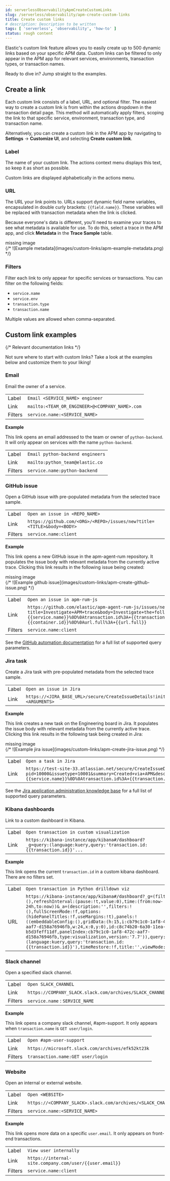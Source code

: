 ```yaml
---
id: serverlessObservabilityApmCreateCustomLinks
slug: /serverless/observability/apm-create-custom-links
title: Create custom links
# description: Description to be written
tags: [ 'serverless', 'observability', 'how-to' ]
status: rough content
---
```



<RoughContent />


<div id="custom-links"></div>

Elastic's custom link feature allows you to easily create up to 500 dynamic links
based on your specific APM data.
Custom links can be filtered to only appear in the APM app for relevant services,
environments, transaction types, or transaction names.

Ready to dive in? Jump straight to the <DocLink id="serverlessObservabilityApmCreateCustomLinks" section="custom-link-examples">examples</DocLink>.

<div id="custom-links-create"></div>

## Create a link

Each custom link consists of a label, URL, and optional filter.
The easiest way to create a custom link is from within the actions dropdown in the transaction detail page.
This method will automatically apply filters, scoping the link to that specific service,
environment, transaction type, and transaction name.

Alternatively, you can create a custom link in the APM app by navigating to **Settings** -> **Customize UI**,
and selecting **Create custom link**.

<div id="custom-links-label"></div>

### Label

The name of your custom link.
The actions context menu displays this text, so keep it as short as possible.

<DocCallOut title="Tip">
Custom links are displayed alphabetically in the actions menu.
</DocCallOut>

<div id="custom-links-url"></div>

### URL

The URL your link points to.
URLs support dynamic field name variables, encapsulated in double curly brackets: `{{field.name}}`.
These variables will be replaced with transaction metadata when the link is clicked.

Because everyone's data is different,
you'll need to examine your traces to see what metadata is available for use.
To do this, select a trace in the APM app, and click **Metadata** in the **Trace Sample** table.

<div style={{ backgroundColor: "#F1F4FA", width: "100%", height: "250px", textAlign: "center", paddingTop: "110px", marginBottom: "20px" }}><DocIcon type="image" title="missing image"/> missing image</div>
{/* ![Example metadata](images/custom-links/apm-example-metadata.png) */}

<div id="custom-links-filters"></div>

### Filters

Filter each link to only appear for specific services or transactions.
You can filter on the following fields:

* `service.name`
* `service.env`
* `transaction.type`
* `transaction.name`

Multiple values are allowed when comma-separated.

<div id="custom-links-examples"></div>

## Custom link examples

{/* Relevant documentation links */}


Not sure where to start with custom links?
Take a look at the examples below and customize them to your liking!

<div id="custom-links-examples-email"></div>

### Email

Email the owner of a service.

|  |  |
|---|---|
| Label | `Email <SERVICE_NAME> engineer` |
| Link | `mailto:<TEAM_OR_ENGINEER>@<COMPANY_NAME>.com` |
| Filters | `service.name:<SERVICE_NAME>` |

**Example**

This link opens an email addressed to the team or owner of `python-backend`.
It will only appear on services with the name `python-backend`.

|  |  |
|---|---|
| Label | `Email python-backend engineers` |
| Link | `mailto:python_team@elastic.co` |
| Filters | `service.name:python-backend` |

<div id="custom-links-examples-gh"></div>

### GitHub issue

Open a GitHub issue with pre-populated metadata from the selected trace sample.

|  |  |
|---|---|
| Label | `Open an issue in <REPO_NAME>` |
| Link | `https://github.com/<ORG>/<REPO>/issues/new?title=<TITLE>&body=<BODY>` |
| Filters | `service.name:client` |

**Example**

This link opens a new GitHub issue in the apm-agent-rum repository.
It populates the issue body with relevant metadata from the currently active trace.
Clicking this link results in the following issue being created:

<div style={{ backgroundColor: "#F1F4FA", width: "100%", height: "250px", textAlign: "center", paddingTop: "110px", marginBottom: "20px" }}><DocIcon type="image" title="missing image"/> missing image</div>
{/* ![Example github issue](images/custom-links/apm-create-github-issue.png) */}

|  |  |
|---|---|
| Label | `Open an issue in apm-rum-js` |
| Link | `https://github.com/elastic/apm-agent-rum-js/issues/new?title=Investigate+APM+trace&body=Investigate+the+following+APM+trace%3A%0D%0A%0D%0Aservice.name%3A+{{service.name}}%0D%0Atransaction.id%3A+{{transaction.id}}%0D%0Acontainer.id%3A+{{container.id}}%0D%0Aurl.full%3A+{{url.full}}` |
| Filters | `service.name:client` |

See the [GitHub automation documentation]({github_query_params}) for a full list of supported query parameters.

<div id="custom-links-examples-jira"></div>

### Jira task

Create a Jira task with pre-populated metadata from the selected trace sample.

|  |  |
|---|---|
| Label | `Open an issue in Jira` |
| Link | `https://<JIRA_BASE_URL>/secure/CreateIssueDetails!init.jspa?<ARGUMENTS>` |

**Example**

This link creates a new task on the Engineering board in Jira.
It populates the issue body with relevant metadata from the currently active trace.
Clicking this link results in the following task being created in Jira:

<div style={{ backgroundColor: "#F1F4FA", width: "100%", height: "250px", textAlign: "center", paddingTop: "110px", marginBottom: "20px" }}><DocIcon type="image" title="missing image"/> missing image</div>
{/* ![Example jira issue](images/custom-links/apm-create-jira-issue.png) */}

|  |  |
|---|---|
| Label | `Open a task in Jira` |
| Link | `https://test-site-33.atlassian.net/secure/CreateIssueDetails!init.jspa?pid=10000&issuetype=10001&summary=Created+via+APM&description=Investigate+the+following+APM+trace%3A%0D%0A%0D%0Aservice.name%3A+{{service.name}}%0D%0Atransaction.id%3A+{{transaction.id}}%0D%0Acontainer.id%3A+{{container.id}}%0D%0Aurl.full%3A+{{url.full}}` |

See the [Jira application administration knowledge base]({jira_query_params})
for a full list of supported query parameters.

<div id="custom-links-examples-kib"></div>

### Kibana dashboards

Link to a custom dashboard in Kibana.

|  |  |
|---|---|
| Label | `Open transaction in custom visualization` |
| Link | `https://kibana-instance/app/kibana#/dashboard?_g=query:(language:kuery,query:'transaction.id:{{transaction.id}}'...` |

**Example**

This link opens the current `transaction.id` in a custom kibana dashboard.
There are no filters set.

|  |  |
|---|---|
| Label | `Open transaction in Python drilldown viz` |
| URL | `https://kibana-instance/app/kibana#/dashboard?_g=(filters:!(),refreshInterval:(pause:!t,value:0),time:(from:now-24h,to:now))&_a=(description:'',filters:!(),fullScreenMode:!f,options:(hidePanelTitles:!f,useMargins:!t),panels:!((embeddableConfig:(),gridData:(h:15,i:cb79c1c0-1af8-472c-aaf7-d158a76946fb,w:24,x:0,y:0),id:c8c74b20-6a30-11ea-92ab-b5d3feff11df,panelIndex:cb79c1c0-1af8-472c-aaf7-d158a76946fb,type:visualization,version:'7.7')),query:(language:kuery,query:'transaction.id:{{transaction.id}}'),timeRestore:!f,title:'',viewMode:edit)` |

<div id="custom-links-examples-slack"></div>

### Slack channel

Open a specified slack channel.

|  |  |
|---|---|
| Label | `Open SLACK_CHANNEL` |
| Link | `https://COMPANY_SLACK.slack.com/archives/SLACK_CHANNEL` |
| Filters | `service.name` : `SERVICE_NAME` |

**Example**

This link opens a company slack channel, #apm-support.
It only appears when `transaction.name` is `GET user/login`.

|  |  |
|---|---|
| Label | `Open #apm-user-support` |
| Link | `https://microsoft.slack.com/archives/efk52kt23k` |
| Filters | `transaction.name:GET user/login` |

<div id="custom-links-examples-web"></div>

### Website

Open an internal or external website.

|  |  |
|---|---|
| Label | `Open <WEBSITE>` |
| Link | `https://<COMPANY_SLACK>.slack.com/archives/<SLACK_CHANNEL>` |
| Filters | `service.name:<SERVICE_NAME>` |

**Example**

This link opens more data on a specific `user.email`.
It only appears on front-end transactions.

|  |  |
|---|---|
| Label | `View user internally` |
| Link | `https://internal-site.company.com/user/{{user.email}}` |
| Filters | `service.name:client` |
